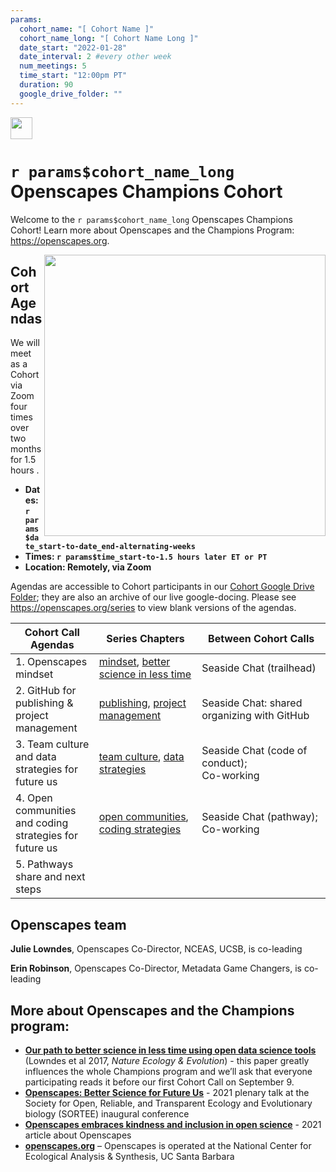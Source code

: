 ```yaml
---
params:
  cohort_name: "[ Cohort Name ]"
  cohort_name_long: "[ Cohort Name Long ]"
  date_start: "2022-01-28"
  date_interval: 2 #every other week
  num_meetings: 5
  time_start: "12:00pm PT"
  duration: 90
  google_drive_folder: ""
---
```


<a align="left" href="https://github.com/Openscapes/`r params$cohort_name`"><img src="https://github.githubassets.com/images/modules/logos_page/GitHub-Mark.png" width="35px"></a>

# `r params$cohort_name_long` Openscapes Champions Cohort

Welcome to the `r params$cohort_name_long` Openscapes Champions Cohort! <!---This is a Cohort for TODO FILL IN BY HAND.---> Learn more about Openscapes and the Champions Program: <https://openscapes.org>. 

<img align="right" src="horst-champions-trailhead.png" width="450">  

## Cohort Agendas

We will meet as a Cohort via Zoom four times over two months for 1.5 hours <!--- TODO FILL IN BY HAND:, on alternating Fridays in September and October 2021 --->. 

- **Dates: `r params$date_start-to-date_end-alternating-weeks` ** <!--- TODO CHECK in case nuanced schedule--->
- **Times: `r params$time_start-to-1.5 hours later ET or PT`**
- **Location: Remotely, via Zoom**

Agendas are accessible to Cohort participants in our [Cohort Google Drive Folder](`r params$google_drive_folder`); they are also an archive of our live google-docing. Please see <https://openscapes.org/series> to view blank versions of the agendas.

Cohort Call Agendas          | Series Chapters |      Between Cohort Calls
------------------|----------------------|---------------------------
1. Openscapes mindset | [mindset](#mindset), [better science in less time](#bsilt) | Seaside Chat (trailhead)
2. GitHub for publishing & project management | [publishing](#github-pub), [project management](#github-issues) | Seaside Chat: shared organizing with GitHub
3. Team culture and data strategies for future us | [team culture](#team-culture), [data strategies](#data-strategies) | Seaside Chat (code of conduct);<br>Co-working
4. Open communities and coding strategies for future us | [open communities](#communities), [coding strategies](#coding-strategies) | Seaside Chat (pathway); Co-working
5. Pathways share and next steps |  | 

<!---
## Participating teams

These are the teams participating: please add any edits directly (we'll learn how in our GitHub Call!)

--->

## Openscapes team

**Julie Lowndes**, Openscapes Co-Director, NCEAS, UCSB, is co-leading

**Erin Robinson**, Openscapes Co-Director, Metadata Game Changers, is co-leading


## More about Openscapes and the Champions program:

* **[Our path to better science in less time using open data science tools](https://www.nature.com/articles/s41559-017-0160)** (Lowndes et al 2017, _Nature Ecology & Evolution_) - this paper greatly influences the whole Champions program and we’ll ask that everyone participating reads it before our first Cohort Call on September 9. 
* **[Openscapes: Better Science for Future Us](https://docs.google.com/presentation/d/1HGw4P095-lblHiGQHXYidHiVysjrPxuojxTxKtE13vk/edit#slide=id.ge2b7c2f974_0_2017)** - 2021 plenary talk at the Society for Open, Reliable, and Transparent Ecology and Evolutionary biology (SORTEE) inaugural conference 
* **[Openscapes embraces kindness and inclusion in open science](https://sparcopen.org/impact-story/openscapes-embraces-kindness-and-inclusion-of-open-science/)** - 2021 article about Openscapes
* **[openscapes.org](https://openscapes.org/)** – Openscapes is operated at the National Center for Ecological Analysis & Synthesis, UC Santa Barbara

<!---
## More about this cohort

EXAMPLE:

**Fishery Dependent Data (FDD)** represent a complex mix of information collected to facilitate managing the region's living marine resources. In the Northeast, data flow from individual businesses and/or scientific samplers to the region's scientific and management organizations. This web of information can be difficult to access as much of the content is confidential in its raw form. Further, many of the codes and systems used to store these data are poorly documented, and even routine analyses are not commonly shared among data users. Currently, FDD are therefore difficult to integrate into scientific advice for ecosystem based fisheries management. Analysts tend to be unfamiliar with the data or hesitant to explore their potential, and data can be viewed with skepticism rather than leveraged in new and innovative ways. There is a need to begin to provide access, documentation, and cultivate a community of practice that focuses on using these data to their full potential. 

Examples of FDD data: observer data, dealer data, study fleet data, electronic monitoring data, permit data, biosampling data, DMIS data, CAMS data, VRS data

**This opportunity is funded through NOAA Fisheries Northeast Fisheries Science Center ([NEFSC](https://www.fisheries.noaa.gov/about/northeast-fisheries-science-center)) and a grant from the [Fisheries Information System Program](https://www.fisheries.noaa.gov/national/commercial-fishing/fisheries-information-system-program) through an award to [UMass Dartmouth-SMAST](https://www.umassd.edu/smast/) through [CINAR](http://www.cinar.org/).** It is coordinated by Gavin Fay (UMassD-SMAST), Andy Jones (NOAA NEFSC), and Rachel Baum (UMassD Claire T. Carney Library).

--->